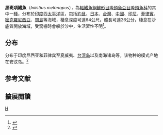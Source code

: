 {{Speciesbox 
| genus = Iniistius
| species = melanopus
| status = LC
| status_system = IUCN3.1
| authority = ([[Bleeker|Bleeker]], 1857)
| synonyms = *''Novacula melanopus''<br /><small>Bleeker, 1857</small>
*''Hemipteronotus melanopus''<br /><small>Bleeker, 1857</small>
*''Xyrichtys melanopus''<br /><small>Bleeker, 1857</small>
}}

'''黑斑項鰭魚'''（''Iniistius melanopus''），為[[輻鰭魚綱|輻鰭魚綱]][[鱸形目|鱸形目]][[隆頭魚亞目|隆頭魚亞目]][[隆頭魚科|隆頭魚科]]的其中一[[種|種]]，分布於[[印度|印度]]西[[太平洋|太平洋]]區，包括[[約旦|約旦]]、[[日本|日本]]、[[台灣|台灣]]、[[中國|中國]]、[[印尼|印尼]]、[[菲律賓|菲律賓]]、[[密克羅尼西亞|密克羅尼西亞]]、[[關島|關島]]等海域，棲息深度可達64公尺，體長可達26公分，棲息在沙底質開放海域，受驚嚇時會躲於沙中，生活習性不明<ref>{{FishBase_species|genus=Iniistius|species=melanopus|year=2013|month=7}}</ref>。

==分布==
分布于印度尼西亚和菲律宾至夏威夷、[[台湾岛|台湾岛]]以及南海诸岛等。该物种的模式产地在安汶岛。<ref name='id7804'>{{cite web| url =http://www.bioinfo.cn/db05/BjdwSpecies.php?action=view&id=7804| title =黑斑离鳍鱼| work =《中国动物物种编目数据库》| publisher =中国科学院微生物研究所| author =中国科学院动物研究所| accessdate =2009-04-16| deadurl =yes| archiveurl =https://web.archive.org/web/20160305004922/http://www.bioinfo.cn/db05/BjdwSpecies.php?action=view&id=7804| archivedate =2016-03-05}}</ref>

==参考文献==
{{reflist}}

== 擴展閱讀 ==
{{refbegin}}
{{wikispecies-inline|Iniistius melanopus|黑斑項鰭魚}}
{{refend}}
{{Taxonbar|from=Q3702824}}

[[Category:項鰭魚屬|H]]


{{鱸形目小作品}}